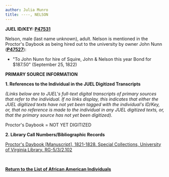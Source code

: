 ```yaml
---
author: Julia Munro
title: ----, NELSON
---
```

**JUEL ID/KEY: [P47531](http://juel.iath.virginia.edu/public_person?person=47531 "P47531")**

  
Nelson, male (last name unknown), adult. Nelson is mentioned in the Proctor's Daybook as being hired out to the university by owner John Nunn (**[P47527](http://juel.iath.virginia.edu/public_person?person=47527 "P47527")**):

*   "To John Nunn for hire of Squire, John & Nelson this year Bond for $187.50" (September 25, 1822)

**PRIMARY SOURCE INFORMATION** 

**1\. References to the Individual in the JUEL Digitized Transcripts**

_(Links below are to JUEL's full-text digital transcripts of primary sources that refer to the individual. If no links display, this indicates that either the JUEL digitized texts have not yet been tagged with the individual's ID/Key, or, that no reference is made to the individual in any JUEL digitized texts, or, that the primary source has not yet been digitized)._   

Proctor's Daybook = NOT YET DIGITIZED 

**2\. Library Call Numbers/Bibliographic Records**

[](http://search.lib.virginia.edu/catalog/u6371432)[Proctor's Daybook \[Manuscript\], 1821-1828. Special Collections, University of Virginia Library. RG-5/3/2.102](http://search.lib.virginia.edu/catalog/u6607353 "Proctor's Daybook")

 [](http://search.lib.virginia.edu/catalog/u6371432)

**[Return to the List of African American Individuals](http://juel.iath.virginia.edu/node/367 "Return to the List of African-American Individuals")**
